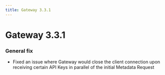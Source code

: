 ```yaml
---
title: Gateway 3.3.1
---
```

# Gateway 3.3.1

### General fix

- Fixed an issue where Gateway would close the client connection upon receiving certain API Keys in parallel of the initial Metadata Request